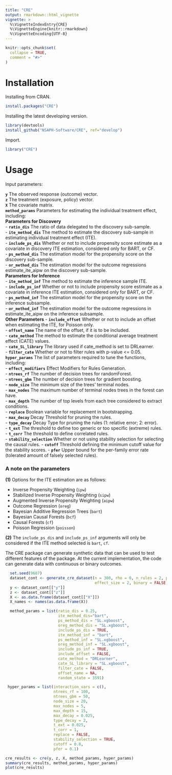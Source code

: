 ```yaml
---
title: "CRE"
output: rmarkdown::html_vignette
vignette: >
  %\VignetteIndexEntry{CRE}
  %\VignetteEngine{knitr::rmarkdown}
  %\VignetteEncoding{UTF-8}
---
```


```r
knitr::opts_chunk$set(
  collapse = TRUE,
  comment = "#>"
)
```

# Installation

Installing from CRAN.

```r
install.packages("CRE")
```

Installing the latest developing version. 

```r
library(devtools)
install_github("NSAPH-Software/CRE", ref="develop")
```

Import.

```r
library("CRE")
```

# Usage

Input parameters:

**`y`** The observed response (outcome) vector.     
**`z`** The treatment (exposure, policy) vector.    
**`X`** The covariate matrix.    
**`method_params`** Parameters for estimating the individual treatment effect, including:    
__Parameters for Discovery__           
- **`ratio_dis`** The ratio of data delegated to the discovery sub-sample.     
- **`ite_method_dis`** The method to estimate the discovery sub-sample in estimating individual treatment effect (ITE).    
- **`include_ps_dis`**  Whether or not to include propensity score estimate as a covariate in discovery ITE estimation, considered only for BART, or CF.    
- **`ps_method_dis`** The estimation model for the propensity score on the discovery sub-sample.    
- **`or_method_dis`** The estimation model for the outcome regressions estimate_ite_aipw on the discovery sub-sample.      
__Parameters for Inference__     
- **`ite_method_inf`** The method to estimate the inference sample ITE.    
- **`include_ps_inf`** Whether or not to include propensity score estimate as a covariate in inference ITE estimation, considered only for BART, or CF.     
- **`ps_method_inf`** The estimation model for the propensity score on the inference subsample.     
- **`or_method_inf`** The estimation model for the outcome regressions in estimate_ite_aipw on the inference subsample.     
__Other Parameters__
- **`include_offset`** Whether or not to include an offset when estimating the ITE, for Poisson only.     
- **`offset_name`** The name of the offset, if it is to be included.     
- **`cate_method`** The method to estimate the conditional average treatment effect (CATE) values.     
- **`cate_SL_library`** The library used if cate_method is set to DRLearner.    
- **`filter_cate`** Whether or not to filter rules with p-value <= 0.05.   
**`hyper_params`** The list of parameters required to tune the functions, including:    
- **`effect_modifiers`** Effect Modifiers for Rules Generation.     
- **`ntrees_rf`** The number of decision trees for randomForest.     
- **`ntrees_gbm`** The number of decision trees for gradient boosting.     
- **`node_size`** The minimum size of the trees' terminal nodes.      
- **`max_nodes`** The maximum number of terminal nodes trees in the forest can have.    
- **`max_depth`** The number of top levels from each tree considered to extract conditions.    
- **`replace`** Boolean variable for replacement in bootstrapping.     
- **`max_decay`** Decay Threshold for pruning the rules.     
- **`type_decay`** Decay Type for pruning the rules (1: relative error; 2: error).     
- **`t_ext`** The threshold to define too generic or too specific (extreme) rules.     
- **`t_corr`** The threshold to define correlated rules.     
- **`stability_selection`** Whether or not using stability selection for selecting the causal rules.
- **`cutoff`** Threshold defining the minimum cutoff value for the stability scores.
- **`pfer`** Upper bound for the per-family error rate (tolerated amount of falsely selected rules).

### A note on the parameters

**(1)** Options for the ITE estimation are as follows: 

- Inverse Propensity Weighting (`ipw`)
- Stabilized Inverse Propensity Weighting (`sipw`)
- Augmented Inverse Propensity Weighting (`aipw`)
- Outcome Regression (`oreg`)
- Bayesian Additive Regression Trees (`bart`)
- Bayesian Causal Forests (`bcf`)
- Causal Forests (`cf`)
- Poisson Regression (`poisson`)

**(2)** The `include_ps_dis` and `include_ps_inf` arguments will only be considered if the ITE method selected is `bart`, `cf`.


The CRE package can generate synthetic data that can be used to test different features of the package. At the current implementation, the code can generate data with continuous or binary outcomes. 

```R
  set.seed(9687)
  dataset_cont <- generate_cre_dataset(n = 300, rho = 0, n_rules = 2, p = 10,
                                       effect_size = 2, binary = FALSE)
  y <- dataset_cont[["y"]]
  z <- dataset_cont[["z"]]
  X <- as.data.frame(dataset_cont[["X"]])
  X_names <- names(as.data.frame(X))

  method_params = list(ratio_dis = 0.25,
                       ite_method_dis="bart",
                       ps_method_dis = "SL.xgboost",
                       oreg_method_dis = "SL.xgboost",
                       include_ps_dis = TRUE,
                       ite_method_inf = "bart",
                       ps_method_inf = "SL.xgboost",
                       oreg_method_inf = "SL.xgboost",
                       include_ps_inf = TRUE,
                       include_offset = FALSE,
                       cate_method = "DRLearner",
                       cate_SL_library = "SL.xgboost",
                       filter_cate = FALSE,
                       offset_name = NA,
                       random_state = 3591)

 hyper_params = list(interaction_vars = c(),
                     ntrees_rf = 100,
                     ntrees_gbm = 50,
                     node_size = 20,
                     max_nodes = 5,
                     max_depth = 15,
                     max_decay = 0.025,
                     type_decay = 2,
                     t_ext = 0.025,
                     t_corr = 1,
                     replace = FALSE,
                     stability_selection = TRUE,
                     cutoff = 0.8,
                     pfer = 0.1)

cre_results <- cre(y, z, X, method_params, hyper_params)
summary(cre_results, method_params, hyper_params)
plot(cre_results)
```

